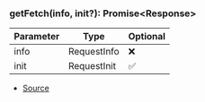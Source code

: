 ### getFetch(info, init?): Promise\<Response>
| Parameter | Type | Optional |
| ----------- | ----------- | ----------- |
| info | RequestInfo | ❌ |
| init | RequestInit | ✅ |


- [Source](https://github.com/Androz2091/discord-player/blob/074396c/packages/extractor/src/extractors/common/helper.ts#L23)